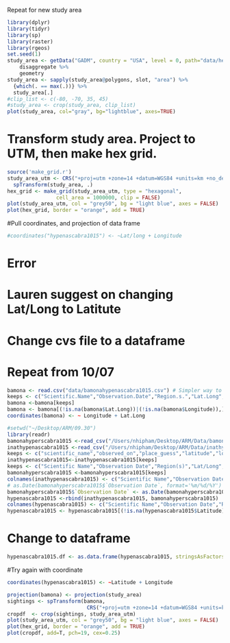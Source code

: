 Repeat for new study area 
```r
library(dplyr)
library(tidyr)
library(sp)
library(raster)
library(rgeos)
set.seed(1)
study_area <- getData("GADM", country = "USA", level = 0, path="data/hex-grids") %>%
    disaggregate %>% 
    geometry
study_area <- sapply(study_area@polygons, slot, "area") %>% 
  {which(. == max(.))} %>% 
  study_area[.]
#clip_list <- c(-80, -70, 35, 45)
#study_area <- crop(study_area, clip_list)
plot(study_area, col="gray", bg="lightblue", axes=TRUE)
```
# Transform study area. Project to UTM, then make hex grid.
```r
source('make_grid.r')
study_area_utm <- CRS("+proj=utm +zone=14 +datum=WGS84 +units=km +no_defs") %>% 
  spTransform(study_area, .)
hex_grid <- make_grid(study_area_utm, type = "hexagonal", 
                cell_area = 1000000, clip = FALSE)
plot(study_area_utm, col = "grey50", bg = "light blue", axes = FALSE)
plot(hex_grid, border = "orange", add = TRUE)
```
#Pull coordinates, and projection of data frame
```r
#coordinates("hypenascabra1015") <- ~Lat/long + Longitude
```
# Error
# Lauren suggest on changing Lat/Long to Latitute 
# Change cvs file to a dataframe
# Repeat from 10/07
```r
bamona <- read.csv("data/bamonahypenascabra1015.csv") # Simpler way to read in csv files
keeps <- c("Scientific.Name","Observation.Date","Region.s.","Lat.Long","Longitude")
bamona <-bamona[keeps]
bamona <- bamona[(!is.na(bamona$Lat.Long))|(!is.na(bamona$Longitude)),]
coordinates(bamona) <- ~ Longitude + Lat.Long
```


```r
#setwd("~/Desktop/ARM/09.30")
library(readr)
bamonahyperscabra1015 <-read_csv("/Users/nhipham/Desktop/ARM/Data/bamonahypenascabra1015.csv")
inathypenascabra1015 <-read_csv("/Users/nhipham/Desktop/ARM/Data/inathypenascabra1015.csv")
keeps <- c("scientific_name","observed_on","place_guess","latitude","longitude")
inathypenascabra1015<-inathypenascabra1015[keeps]
keeps <- c("Scientific Name","Observation Date","Region(s)","Lat/Long","Longitude")
bamonahyperscabra1015 <-bamonahyperscabra1015[keeps]
colnames(inathypenascabra1015) <- c("Scientific Name","Observation Date","Region(s)","Lat/Long","Longitude")  
# as.Date(bamonahyperscabra1015$`Observation Date`, format='%m/%d/%Y') 
bamonahyperscabra1015$`Observation Date` <- as.Date(bamonahyperscabra1015$`Observation Date`, format='%m/%d/%Y')
hypenascabra1015 <-rbind(inathypenascabra1015, bamonahyperscabra1015)
colnames(hypenascabra1015) <- c("Scientific Name","Observation Date","Region(s)","Latitude","Longitude")
hypenascabra1015 <- hypenascabra1015[(!is.na(hypenascabra1015$Latitude) | !is.na(hypenascabra1015$Longitude)),]
```

# Change to dataframe
```r
hypenascabra1015.df <- as.data.frame(hypenascabra1015, stringsAsFactors= TRUE) # no need cause we need the Spatial dataframe
```
#Try again with coordinate 
```r
coordinates(hypenascabra1015) <- ~Latitude + Longitude
```

```r
projection(bamona) <- projection(study_area)
sightings <- spTransform(bamona, 
                          CRS("+proj=utm +zone=14 +datum=WGS84 +units=km +no_defs"))
cropdf  <- crop(sightings, study_area_utm)
plot(study_area_utm, col = "grey50", bg = "light blue", axes = FALSE)
plot(hex_grid, border = "orange", add = TRUE)
plot(cropdf, add=T, pch=19, cex=0.25)
```
